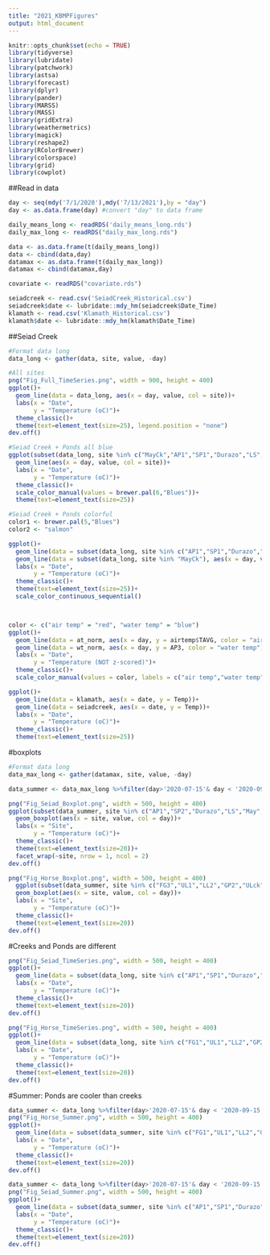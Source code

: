 ```yaml
---
title: "2021_KBMPFigures"
output: html_document
---
```

```r
knitr::opts_chunk$set(echo = TRUE)
library(tidyverse)
library(lubridate)
library(patchwork)
library(astsa)
library(forecast)
library(dplyr)
library(pander)
library(MARSS)
library(MASS)
library(gridExtra)
library(weathermetrics)
library(magick)
library(reshape2)
library(RColorBrewer)
library(colorspace)
library(grid)
library(cowplot)
```

##Read in data
```r
day <- seq(mdy('7/1/2020'),mdy('7/13/2021'),by = "day") 
day <- as.data.frame(day) #convert "day" to data frame

daily_means_long <- readRDS('daily_means_long.rds')
daily_max_long <- readRDS("daily_max_long.rds")

data <- as.data.frame(t(daily_means_long))
data <- cbind(data,day)
datamax <- as.data.frame(t(daily_max_long))
datamax <- cbind(datamax,day)

covariate <- readRDS("covariate.rds")

seiadcreek <- read.csv('SeiadCreek_Historical.csv')
seiadcreek$date <- lubridate::mdy_hm(seiadcreek$Date_Time)
klamath <- read.csv('Klamath_Historical.csv')
klamath$date <- lubridate::mdy_hm(klamath$Date_Time)

```

##Seiad Creek
```r
#Format data long
data_long <- gather(data, site, value, -day)

#All sites
png("Fig_Full_TimeSeries.png", width = 900, height = 400)
ggplot()+
  geom_line(data = data_long, aes(x = day, value, col = site))+
  labs(x = "Date",
       y = "Temperature (oC)")+
  theme_classic()+
  theme(text=element_text(size=25), legend.position = "none")
dev.off()

#Seiad Creek + Ponds all blue
ggplot(subset(data_long, site %in% c("MayCk","AP1","SP1","Durazo","LS","May")))+
  geom_line(aes(x = day, value, col = site))+
  labs(x = "Date",
       y = "Temperature (oC)")+
  theme_classic()+
  scale_color_manual(values = brewer.pal(6,"Blues"))+
  theme(text=element_text(size=25))

#Seiad Creek + Ponds colorful
color1 <- brewer.pal(5,"Blues")
color2 <- "salmon"

ggplot()+
  geom_line(data = subset(data_long, site %in% c("AP1","SP1","Durazo","LS","May")), aes(x = day, value, col = site))+
  geom_line(data = subset(data_long, site %in% "MayCk"), aes(x = day, value, col = site)) + 
  labs(x = "Date",
       y = "Temperature (oC)")+
  theme_classic()+
  theme(text=element_text(size=25))+
  scale_color_continuous_sequential()



color <- c("air temp" = "red", "water temp" = "blue")
ggplot()+
  geom_line(data = at_norm, aes(x = day, y = airtemp$TAVG, color = "air temp"))+
  geom_line(data = wt_norm, aes(x = day, y = AP3, color = "water temp"))+
  labs(x = "Date",
       y = "Temperature (NOT z-scored)")+
  theme_classic()+
  scale_color_manual(values = color, labels = c("air temp","water temp"))
```


```r
ggplot()+
  geom_line(data = klamath, aes(x = date, y = Temp))+
  geom_line(data = seiadcreek, aes(x = date, y = Temp))+
  labs(x = "Date",
       y = "Temperature (oC)")+
  theme_classic()+
  theme(text=element_text(size=25))

```
#boxplots
```r
#Format data long
data_max_long <- gather(datamax, site, value, -day)

data_summer <- data_max_long %>%filter(day>'2020-07-15'& day < '2020-09-15')

png("Fig_Seiad_Boxplot.png", width = 500, height = 400)
ggplot(subset(data_summer, site %in% c("AP1","SP2","Durazo","LS","May","SPck")))+
  geom_boxplot(aes(x = site, value, col = day))+
  labs(x = "Site",
       y = "Temperature (oC)")+
  theme_classic()+
  theme(text=element_text(size=20))+
  facet_wrap(~site, nrow = 1, ncol = 2)
dev.off()

png("Fig_Horse_Boxplot.png", width = 500, height = 400)
  ggplot(subset(data_summer, site %in% c("FG3","UL1","LL2","GP2","ULck")))+
  geom_boxplot(aes(x = site, value, col = day))+
  labs(x = "Site",
       y = "Temperature (oC)")+
  theme_classic()+
  theme(text=element_text(size=20))
dev.off()

```

#Creeks and Ponds are different
```r
png("Fig_Seiad_TimeSeries.png", width = 500, height = 400)
ggplot()+
  geom_line(data = subset(data_long, site %in% c("AP1","SP1","Durazo","LS","May", "LSck")), aes(x = day, value, col = site))+
  labs(x = "Date",
       y = "Temperature (oC)")+
  theme_classic()+
  theme(text=element_text(size=20))
dev.off()

png("Fig_Horse_TimeSeries.png", width = 500, height = 400)
ggplot()+
  geom_line(data = subset(data_long, site %in% c("FG1","UL1","LL2","GP2","ULck")), aes(x = day, value, col = site))+
  labs(x = "Date",
       y = "Temperature (oC)")+
  theme_classic()+
  theme(text=element_text(size=20))
dev.off()
```

#Summer: Ponds are cooler than creeks
```r
data_summer <- data_long %>%filter(day>'2020-07-15'& day < '2020-09-15')
png("Fig_Horse_Summer.png", width = 500, height = 400)
ggplot()+
  geom_line(data = subset(data_summer, site %in% c("FG1","UL1","LL2","GP2","ULck")), aes(x = day, value, col = site))+
  labs(x = "Date",
       y = "Temperature (oC)")+
  theme_classic()+
  theme(text=element_text(size=20))
dev.off()

data_summer <- data_long %>%filter(day>'2020-07-15'& day < '2020-09-15')
png("Fig_Seiad_Summer.png", width = 500, height = 400)
ggplot()+
  geom_line(data = subset(data_summer, site %in% c("AP1","SP1","Durazo","LS","May", "MayCk")), aes(x = day, value, col = site))+
  labs(x = "Date",
       y = "Temperature (oC)")+
  theme_classic()+
  theme(text=element_text(size=20))
dev.off()
```

